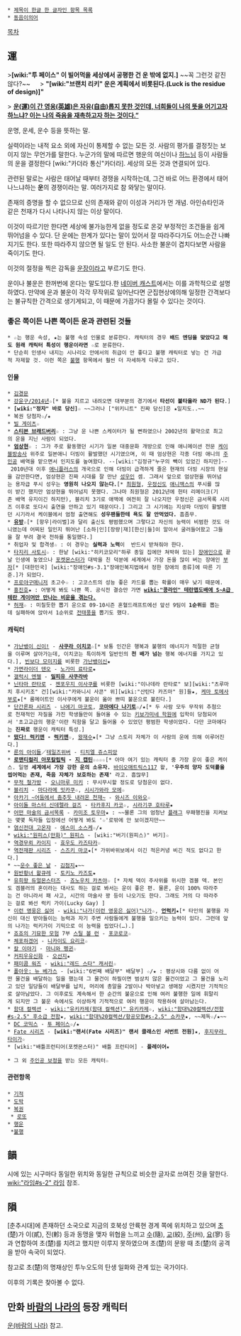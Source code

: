  * [[제목이 한글 한 글자인 항목 목록]]
 * [[동음이의어]]

[[목차]]
== 運 ==
>'''[wiki:"투 페이스" 이 빌어먹을 세상에서 공평한 건 운 밖에 없지.]''' ~~꼭 그런것 같진 않다?~~
　
> '''"[wiki:"브랜치 리키" 운은 계획에서 비롯된다.(Luck is the residue of design)]"'''

> '''[[세조(조선)|운(運)이 간 영웅(英雄)은 자유(自由)롭지 못한 것인데, 너희들이 나의 뜻을 어기고자 하느냐? 이는 나의 죽음을 재촉하고자 하는 것이다.”]]'''

운명, 운세, 운수 등을 뜻하는 말.

실력이라는 내적 요소 외에 자신이 통제할 수 없는 모든 것. 사람의 평가를 결정짓는 보이지 않는 무언가를 말한다. 누군가의 말에 따르면 행운의 여신이나 [[하느님]] 등이 사람들의 운을 결정한다 [wiki:"카더라 통신"카더라]. 세상의 모든 것과 연결되어 있다.

관련된 말로는 사람은 태어날 때부터 경쟁을 시작하는데, 그건 바로 어느 환경에서 태어나느냐하는 '''운'''의 경쟁이라는 말. 여러가지로 참 와닿는 말이다.

존재의 증명을 할 수 없으므로 신의 존재와 같이 이성과 거리가 먼 개념. 아인슈타인과 같은 천재가 다시 나타나지 않는 이상 말이다.

이것이 따르기만 한다면 세상에 불가능한게 없을 정도로 온갖 부정적인 조건들을 쉽게 뛰어넘을 수 있다. 단 운에는 한계가 있다는 말이 있어서 잘 따라주다가도 어느순간 나빠지기도 한다. 또한 따라주지 않으면 될 일도 안 된다. 사소한 불운이 겹치다보면 사람을 죽이기도 한다.

이것의 절정을 찍은 감독을 [[운장]]이라고 부르기도 한다.

운이나 불운은 한꺼번에 온다는 말도있다.한 [http://navercast.naver.com/contents.nhn?rid=22&contents_id=19553 네이버 캐스트]에서는 이를 과학적으로 설명하였다. 만약에 운과 불운이 각각 무작위로 일어난다면 군집현상에의해 일정한 간격보다는 불규칙한 간격으로 생기게되고, 이 때문에 가끔가다 몰릴 수 있다는 것이다.   

=== 좋은 쪽이든 나쁜 쪽이든 운과 관련된 것들 ===
 * ☆는 행운 속성, ★는 불행 속성 인물로 분류한다. 캐릭터의 경우 '''배드 엔딩을 맞았다고 해도 원래 캐릭터 특성이 행운이라면''' ☆로 분류한다.
 * 단순히 인생사 내지는 시나리오 안에서의 취급이 안 좋다고 불행 캐릭터로 넣는 건 가급적 자제할 것. 이런 쪽은 [[불행]] 항목에서 훨씬 더 자세하게 다루고 있다.
==== 인물 ====
 * [[김경문]]
 * [[강윤구/2014년]]☆[* 불을 지르고 내려오면 대부분의 경기에서 '''타선이 불타올라 ND가 된다'''.]
 * '''[wiki:"정자" 바로 당신]'''☆ ~~그러나 ["위키니트" 진짜 당신]은 ★일지도..~~
 * 복권 당첨자☆/★
 * [[빌 게이츠]]☆
 * '''[[스티븐 브래드버리]]'''☆ : 그냥 운 나쁜 스케이터가 될 뻔하였으나 2002년의 활약으로 최고의 운을 지닌 사람이 되었다.
 * '''[[엄상현]]'''☆ : 그가 주로 활동했던 시기가 일본 대중문화 개방으로 인해 애니메이션 전문 [[케이블방송]]사 위주로 일본애니 더빙이 활발했던 시기였으며, 이 때 엄상현은 각종 더빙 애니의 [[주인공]] 배역을 맡으면서 인지도를 높여왔다. --[wiki:"김정규"누구의 빽이 있었긴 하지만]-- 2010년대 이후 [[애니플러스]]의 개국으로 인해 더빙이 급격하게 줄은 현재의 더빙 시장의 현실을 감안한다면, 엄상현은 진짜 시대를 잘 만난 [[성우]]인 셈. 그래서 앞으로 엄상현을 뛰어넘는 용자급 푸시 성우는 '''영원히 나오지 않는다.'''[* [[최원형]], [[우정신]]도 [[애니맥스]]의 푸시를 많이 받긴 했지만 엄상현을 뛰어넘지 못했다. 그나마 최원형은 2012년에 헌터 리메이크(기존 배역 유지이긴 하지만), 블리치 3기로 애맥에 여전히 잘 나오지만 우정신은 금서목록 시리즈 이후로 또다시 출연을 안하고 있기 때문이다.] 그리고 그 시기에는 지상파 더빙이 활발했던 시기라서 케이블에서 엄청 출연해도 '''성우팬들한테 욕도 잘 안먹었다.''' 흠좀무.
 * '''[[유방]]'''☆[* [항우|라이벌]과 달리 출신도 평범했으며 그렇다고 자신의 능력이 비범한 것도 아니였는데 어찌된 일인지 뛰어난 [소하|인][장량|재][한신|들]이 알아서 굴러들어왔고 그들을 잘 부려 결국 천하를 통일했다.]
 * 취업자 및 합격생☆ : 이 경우는 '''실력과 노력'''이  반드시 받쳐줘야 한다.
 * [[타지리 사토시]]☆ : 한낱 [wiki:"히키코모리"하루 종일 집에만 쳐박혀 있는] [[장애인]]으로 끝날 인생에 놓였으나 [[포켓몬스터]]가 대박을 친 덕분에 세계에서 가장 돈을 많이 버는 장애인 [[부자]][* [대한민국] [wiki:"장애인#s-3.1"장애인복지법에서 정한 장애의 종류]에 따른 기준.]가 되었다.
 * [[프로야구매니저]] 초고수☆ : 고코스트의 성능 좋은 카드를 뽑는 확률이 매우 낮기 때문에.
 * [[홍진호]]★ : 어떻게 봐도 나쁜 쪽. 공식전 결승만 가면 '''[[wiki:"콩라인" 테란맵도배에 S~A급 테란 게이머만 만나는 비운을 겪는다.]]'''
 * [[허재]]☆ : 미칠듯한 뽑기 운으로 09-10시즌 혼혈드래프트에선 앞선 9팀이 '''1순위'''를 뽑는데 실패하여 앉아서 1순위로 [[전태풍]]을 뽑기도 했다.
==== 캐릭터 ====
 * [[가난뱅이 신이!]] - '''[[사쿠라 이치코]]'''☆[* 보통 인간은 행복과 불행의 에너지가 적절한 균형을 이루며 살아가는데, 이치코는 특이하게 일반인의 '''천 배가 넘는''' 행복 에너지를 가지고 있다.], [[빈보다 모미지]]를 비롯한 [[가난뱅이신]]★
 * [[가면라이더 덴오]] - [[노가미 료타로]]★
 * [[갤럭시 엔젤]] - '''[[밀피유 사쿠라바]]'''
 * [[닌타마 란타로]] - [[젠포우지 이사쿠]]를 비롯한 [wiki:"이나데라 란타로" 보][wiki:"츠루마치 후시키조" 건][wiki:"카와니시 사콘" 위][wiki:"산탄다 카즈마" 원]들★, [[케마 토메사부로]]★[* 룸메이트인 이사쿠에게 불운이 옮아 쁘띠 불운으로 불린다.]
 * [[단간론파 시리즈]] - [[나에기 마코토]], '''[[코마에다 나기토]]'''☆/★[* 두 사람 모두 무작위 추첨으로 천재적인 자질을 가진 학생들만이 들어올 수 있는 [[키보가미네 학원]]에 입학이 당첨되어서 '초고교급의 행운'이란 직함을 달고 들어올 수 있었던 평범한 학생이었다. 다만 코마에다는 '''진짜로''' 행운이 캐릭터 특성.]
 * '''[[떴다! 럭키맨]] - [[럭키맨]]'''☆, [[왕재수]]★[* 그냥 스토리 자체가 이 사람의 운에 의해 이루어진다.]
 * [[룬의 아이들]]／[[테일즈위버]] - [[티치엘 쥬스피앙]]
 * '''[[로맨티컬리 아포칼립틱]] - [[지 캡틴]]☆☆☆☆'''[* 아마 여기 있는 캐릭터 중 가장 운이 좋은 케이스. 일명 '''세계에서 가장 강한 운의 소유자.''' [[바이오매트릭스117]] 왈, ''' '우주의 양자 도덕률을 씹어먹는 존재, 죽음 자체가 보호하는 존재' ''' 라고. 흠많무]
 * [[무적 철가방]] - [[오니마루 미키]] : 무시무시할 정도로 당첨운이 없다.
 * [[블리치]] - [[마다라메 잇카쿠]]☆, [[시시가와라 모에]]☆
 * [[아카기 ~어둠에서 춤추듯 내려온 천재~]] - [[와시즈 이와오]]☆
 * [[아이돌 마스터 신데렐라 걸즈]] - [[타카후지 카코]]☆, [[시라기쿠 호타루]]★
 * [[어떤 마술의 금서목록]] - [[카미조 토우마]]★ : ~~물론 그의 엄청난 [[플래그]] 무패행진을 지켜보는 몇몇 독자들 입장에선 어떻게 봐도 '☆'로밖에 안 보이겠지만~~
 * [[염신전대 고온쟈]] - [[에스미 소스케]]☆/★
 * [[wiki:"원피스(만화)" 원피스]] - [wiki:"버기(원피스)" 버기]☆
 * [[역경무뢰 카이지]] - [[효우도 카즈타카]]☆
 * [[역전재판 시리즈]] - [[스즈키 마코]]★[* 가위바위보에서 이긴 적은커녕 비긴 적도 없다고 한다.]
 * ~~[[운수 좋은 날]] - [[김첨지]]★~~
 * [[원반황녀 왈큐레]] - [[토키노 카즈토]]★
 * [[유희왕 듀얼몬스터즈]] - [[죠노우치 카츠야]]☆ [* 자체 덱이 주사위를 위시한 겜블 덱. 본인도 겜블러의 혼이라는 대사도 하는 걸로 봐서는 운이 좋은 편. 물론, 운이 100% 따라주는 건 아니라서 패 사고, 시간의 마술사 꽝 등이 나오기도 한다. 그래도 거의 다 따라주는 걸로 봐선 럭키 가이(Lucky Gay) ]
 * [[이런 영웅은 싫어]] - [[wiki:"나가(이런 영웅은 싫어)"나가]]☆, '''[[언럭키]]'''★[* 타인의 불행을 자신이 대신 받아들이는 능력과 자기 주변 사람들에게 불행을 일으키는 능력이 있다. 그런데 앞의 나가는 럭키가이 기믹으로 이 능력을 씹었다(…).]
 * [[죠죠의 기묘한 모험]] 7부 [[스틸 볼 런]] - [[포코로코]]☆
 * [[체포하겠어]] - [[니카이도 요리코]]☆
 * [[칼 이야기]] - [[마니와 펭귄]]☆
 * [[커피우유신화]] - [[오선지]]★
 * [[패미콤 워즈]] - [[wiki:"레드 스타" 캐서린]]☆
 * [[폴아웃: 뉴 베가스]] - [wiki:"6번째 배달부" 배달부] ☆/★ : 평상시와 다름 없이 어떤 물건을 배달하는 일을 했는데 그 물건이 하필이면 범상치 않은 물건이었고 그 물건을 노리고 있던 일당들이 배달부를 납치, 머리에 총알을 2발이나 박아넣고 생매장 시켰지만 기적적으로 살아남았다. 그 이후로도 계속해서 한 순간의 불운으로 인해 여러 불행한 일에 휘말리게 되지만 그 불운 속에서도 이상하게 기적적으로 여러 행운이 작용하여 살아남는다.
 * [[함대 컬렉션]] - [[wiki:"유키카제(함대 컬렉션)" 유키카제]]☆, [[wiki:"함대%20컬렉션/전함#s-2.5" 후소급 전함]]★, [[wiki:"함대%20컬렉션/항공모함#s-2.5" 쇼카쿠]]★, ~~제독☆/★~~
 * [[DC 코믹스]] - [[투 페이스]]☆/★
 * [[Fate 시리즈]] - '''[wiki:"랜서(Fate 시리즈)" 랜서 클래스인 서번트 전원]'''★, [[후지무라 타이가]]☆
 * [wiki:"배틀프런티어(포켓몬스터)" 배틀 프런티어] - '''플레이어'''★

 * 그 외 [[주인공 보정]]을 받는 모든 캐릭터☆

==== 관련항목 ====
 * [[기적]]
 * [[도박]]
 * [[복권]]
  * [[로또]]
 * [[행운]]
  *[[불행]]

== 韻 ==
시에 있는 시구마다 동일한 위치와 동일한 규칙으로 비슷한 글자로 쓰여진 것을 말한다. [[wiki:"라임#s-2" 라임]] 참조.

== 隕 ==
[춘추시대]에 존재하던 소국으로 지금의 호북성 안륙현 경계 쪽에 위치하고 있으며 [[초]](楚)가 이(貳), 진(軫) 등과 동맹을 맺자 위협을 느끼고 [[수]](隨), [[교]](絞), [[주]](州), [[요]](寥) 등과 연합하여 초(楚)를 치려고 했지만 이루지 못하였으며 초(楚)의 문왕 때 초(楚)의 공격을 받아 속국이 되었다.

참고로 초(楚)의 명재상인 투누오도의 탄생 일화와 관계 있는 국가이다.

이후의 기록은 찾아볼 수 없다.

== 만화 [[바람의 나라]]의 등장 캐릭터 ==
[[운(바람의 나라)]] 참고.
